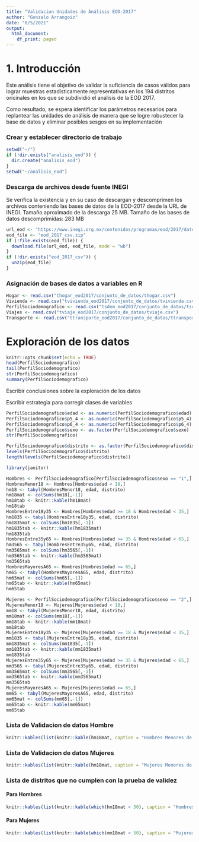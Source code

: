 ```yaml
---
title: "Validacion Unidades de Análisis EOD-2017"
author: "Gonzalo Arrangoiz"
date: "8/5/2021"
output:
  html_document:
    df_print: paged
---
```


# 1. Introducción

Este análisis tiene el objetivo de validar la suficiencia de casos válidos para lograr muestras 
estadísticamente representativas en los 194 distritos oricinales en los que se subdividió el análisis 
de la EOD 2017.

Como resultado, se espera identificar los parámetros necesarios para replantear las unidades de análisis
de manera que se logre robustecer la base de datos y eliminar posibles sesgos en su implementación

### Crear y establecer directorio de trabajo
```r
setwd("~/")
if (!dir.exists("analisis_eod")) {
  dir.create("analisis_eod")
}
setwd("~/analisis_eod")
```

### Descarga de archivos desde fuente INEGI
Se verifica la existencia y en su caso de descargan y descomprimen los archivos conteniendo las bases 
de datos de la EOD-2017 desde la URL de INEGI. Tamaño aproximado de la descarga 25 MB. Tamaño de las 
bases de datos descomprimidas: 283 MB
```r
url_eod <- "https://www.inegi.org.mx/contenidos/programas/eod/2017/datosabiertos/eod_2017_csv.zip"
eod_file <- "eod_2017_csv.zip"
if (!file.exists(eod_file)) {
  download.file(url_eod, eod_file, mode = "wb")
}
if (!dir.exists("eod_2017_csv")) {
  unzip(eod_file)
}
```

### Asignación de bases de datos a variables en R
```r
Hogar <- read.csv("thogar_eod2017/conjunto_de_datos/thogar.csv")
Vivienda <- read.csv("tvivienda_eod2017/conjunto_de_datos/tvivienda.csv")
PerfilSociodemografico <- read.csv("tsdem_eod2017/conjunto_de_datos/tsdem.csv")
Viajes <- read.csv("tviaje_eod2017/conjunto_de_datos/tviaje.csv")
Transporte <- read.csv("ttransporte_eod2017/conjunto_de_datos/ttransporte.csv")
```

# Exploración de los datos
```r
knitr::opts_chunk$set(echo = TRUE)
head(PerfilSociodemografico)
tail(PerfilSociodemografico)
str(PerfilSociodemografico)
summary(PerfilSociodemografico)
```
Escribir conclusiones sobre la exploración de los datos

Escribir estrategia para corregir clases de variables
```r
PerfilSociodemografico$edad <- as.numeric(PerfilSociodemografico$edad)
PerfilSociodemografico$p5_4 <- as.numeric(PerfilSociodemografico$p5_4)
PerfilSociodemografico$p6_4 <- as.numeric(PerfilSociodemografico$p6_4)
PerfilSociodemografico$sexo <- as.factor(PerfilSociodemografico$sexo)
str(PerfilSociodemografico)
```
 

```r
PerfilSociodemografico$distrito <- as.factor(PerfilSociodemografico$distrito)
levels(PerfilSociodemografico$distrito)
length(levels(PerfilSociodemografico$distrito))
```


```r
library(janitor)
```


```r
Hombres <- PerfilSociodemografico[PerfilSociodemografico$sexo == "1",]
HombresMenor18 <- Hombres[Hombres$edad < 18,]
hm18 <- tabyl(HombresMenor18, edad, distrito)
hm18mat <- colSums(hm18[,-1])
hm18tab <- knitr::kable(hm18mat)
hm18tab
HombresEntre18y35 <- Hombres[Hombres$edad >= 18 & Hombres$edad < 35,]
hm1835 <- tabyl(HombresEntre18y35, edad, distrito)
hm1835mat <- colSums(hm1835[,-1])
hm1835tab <- knitr::kable(hm1835mat)
hm1835tab
HombresEntre35y65 <- Hombres[Hombres$edad >= 35 & Hombres$edad < 65,]
hm3565 <- tabyl(HombresEntre35y65, edad, distrito)
hm3565mat <- colSums(hm3565[,-1])
hm3565tab <- knitr::kable(hm3565mat)
hm3565tab
HombresMayoresA65 <- Hombres[Hombres$edad >= 65,]
hm65 <- tabyl(HombresMayoresA65, edad, distrito)
hm65mat <- colSums(hm65[,-1])
hm65tab <- knitr::kable(hm65mat)
hm65tab
```



```r
Mujeres <- PerfilSociodemografico[PerfilSociodemografico$sexo == "2",]
MujeresMenor18 <- Mujeres[Mujeres$edad < 18,]
mm18 <- tabyl(MujeresMenor18, edad, distrito)
mm18mat <- colSums(mm18[,-1])
mm18tab <- knitr::kable(mm18mat)
mm18tab
MujeresEntre18y35 <- Mujeres[Mujeres$edad >= 18 & Mujeres$edad < 35,]
mm1835 <- tabyl(MujeresEntre18y35, edad, distrito)
mm1835mat <- colSums(mm1835[,-1])
mm1835tab <- knitr::kable(mm1835mat)
mm1835tab
MujeresEntre35y65 <- Mujeres[Mujeres$edad >= 35 & Mujeres$edad < 65,]
mm3565 <- tabyl(MujeresEntre35y65, edad, distrito)
mm3565mat <- colSums(mm3565[,-1])
mm3565tab <- knitr::kable(mm3565mat)
mm3565tab
MujeresMayoresA65 <- Mujeres[Mujeres$edad >= 65,]
mm65 <- tabyl(MujeresMayoresA65, edad, distrito)
mm65mat <- colSums(mm65[,-1])
mm65tab <- knitr::kable(mm65mat)
mm65tab
```



### Lista de Validacion de datos Hombre
```r
knitr::kables(list(knitr::kable(hm18mat, caption = "Hombres Menores de 18"), knitr::kable(hm1835mat, caption = "Hombres 18 a 35"), knitr::kable(hm3565mat, caption = "Hombres 35 a 65"), knitr::kable(hm65mat, caption = "Hombres Mayores 65")))
```

### Lista de Validacion de datos Mujeres
```r
knitr::kables(list(knitr::kable(hm18mat, caption = "Mujeres Menores de 18"), knitr::kable(hm1835mat, caption = "Mujeres 18 a 35"), knitr::kable(hm3565mat, caption = "Mujeres 35 a 65"), knitr::kable(hm65mat, caption = "Mujeres Mayores 65")))
```

### Lista de distritos que no cumplen con la prueba de validez

#### Para Hombres
```r
knitr::kables(list(knitr::kable(which(hm18mat < 50), caption = "Hombres Menores de 18"), knitr::kable(which(hm1835mat < 50), caption = "Hombres 18 a 35"), knitr::kable(which(hm3565mat < 50), caption = "Hombres 35 a 65"), knitr::kable(which(hm65mat < 50), caption = "Hombres Mayores 65")))
```

#### Para Mujeres
```r
knitr::kables(list(knitr::kable(which(mm18mat < 50), caption = "Mujeres Menores de 18"), knitr::kable(which(mm1835mat < 50), caption = "Mujeres 18 a 35"), knitr::kable(which(mm3565mat < 50), caption = "Mujeres 35 a 65"), knitr::kable(which(mm65mat < 50), caption = "Mujeres Mayores 65")))
```
